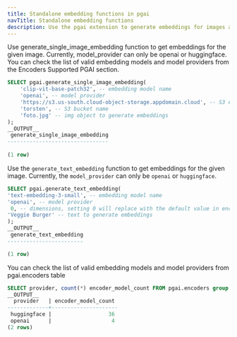 ```yaml
---
title: Standalone embedding functions in pgai
navTitle: Standalone embedding functions
description: Use the pgai extension to generate embeddings for images and text.
---
```


Use generate_single_image_embedding function to get embeddings for the given image. Currently, model_provider can only be openai or huggingface. You can check the list of valid embedding models and model providers from the Encoders Supported PGAI section. 

```sql
SELECT pgai.generate_single_image_embedding(
    'clip-vit-base-patch32', -- embedding model name
    'openai', -- model provider
    'https://s3.us-south.cloud-object-storage.appdomain.cloud', -- S3 endpoint
    'torsten', -- S3 bucket name
    'foto.jpg' -- img object to generate embeddings
);
__OUTPUT__
 generate_single_image_embedding
--------------------------------
     
(1 row)    
```

Use the `generate_text_embedding` function to get embeddings for the given image. Currently, the `model_provider` can only be `openai` or `huggingface`. 

```sql
SELECT pgai.generate_text_embedding(
'text-embedding-3-small', -- embedding model name
'openai', -- model provider
 0, -- dimensions, setting 0 will replace with the default value in encoder's table
'Veggie Burger' -- text to generate embeddings
);
__OUTPUT__
 generate_text_embedding
------------------------

(1 row)    
```


You can check the list of valid embedding models and model providers from pgai.encoders table

```sql
SELECT provider, count(*) encoder_model_count FROM pgai.encoders group by (provider);
__OUTPUT__
  provider   | encoder_model_count
-------------+---------------------
 huggingface |                  36
 openai      |                   4
(2 rows)
```


